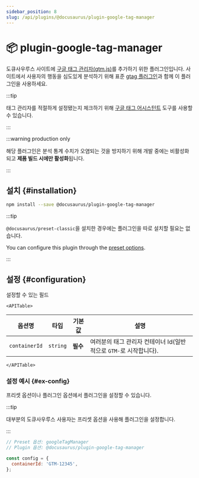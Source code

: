 ```yaml
---
sidebar_position: 8
slug: /api/plugins/@docusaurus/plugin-google-tag-manager
---
```


# 📦 plugin-google-tag-manager


도큐사우루스 사이트에 [구글 태그 관리자(gtm.js)](https://developers.google.com/tag-platform/tag-manager)를 추가하기 위한 플러그인입니다. 사이트에서 사용자의 행동을 심도있게 분석하기 위해 표준 [gtag 플러그인](./plugin-google-gtag.mdx)과 함께 이 플러그인을 사용하세요.

:::tip

태그 관리자를 적절하게 설정됐는지 체크하기 위해 [구글 태그 어시스턴트](https://tagassistant.google.com/) 도구를 사용할 수 있습니다.

:::

:::warning production only

해당 플러그인은 분석 통계 수치가 오염되는 것을 방지하기 위해 개발 중에는 비활성화되고 **제품 빌드 시에만 활성화**됩니다.

:::

## 설치 {#installation}

```bash npm2yarn
npm install --save @docusaurus/plugin-google-tag-manager
```

:::tip

`@docusaurus/preset-classic`을 설치한 경우에는 플러그인을 따로 설치할 필요는 없습니다.

You can configure this plugin through the [preset options](../../using-plugins.mdx#docusauruspreset-classic).

:::

## 설정 {#configuration}

설정할 수 있는 필드

```mdx-code-block
<APITable>
```

| 옵션명           | 타입       | 기본값    | 설명                                        |
| ------------- | -------- | ------ | ----------------------------------------- |
| `containerId` | `string` | **필수** | 여러분의 태그 관리자 컨테이너 Id(일반적으로 `GTM-`로 시작합니다). |

```mdx-code-block
</APITable>
```

### 설정 예시 {#ex-config}

프리셋 옵션이나 플러그인 옵션에서 플러그인을 설정할 수 있습니다.

:::tip

대부분의 도큐사우루스 사용자는 프리셋 옵션을 사용해 플러그인을 설정합니다.

:::

```js config-tabs
// Preset 옵션: googleTagManager
// Plugin 옵션: @docusaurus/plugin-google-tag-manager

const config = {
  containerId: 'GTM-12345',
};
```
